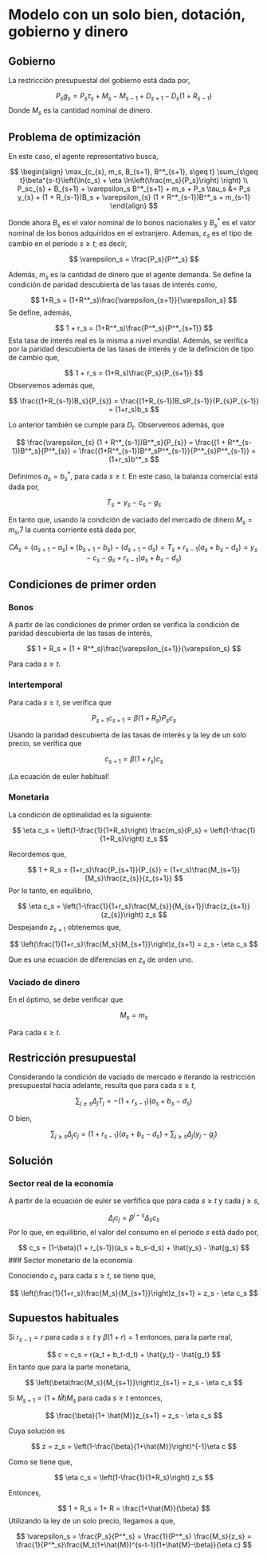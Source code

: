# Modelo con un solo bien, dotación, gobierno y dinero

## Gobierno

La restricción presupuestal del gobierno está dada por,

$$
P_s g_s = P_s \tau_s + M_s - M_{s-1} + D_{s+1} - D_s(1+R_{s-1})
$$
Donde $M_s$ es la cantidad nominal de dinero.

## Problema de optimización 

En este caso, el agente representativo busca,

$$
\begin{align}
\max_{c_{s}, m_s, B_{s+1}, B^*_{s+1}, s\geq t}  \sum_{s\geq t}\beta^{s-t}\left(\ln(c_s) + \eta \ln\left(\frac{m_s}{P_s}\right) \right) \\
P_sc_{s} + B_{s+1} + \varepsilon_s B^*_{s+1} + m_s + P_s \tau_s &= P_s y_{s} + (1 + R_{s-1})B_s + \varepsilon_{s} (1 + R^*_{s-1})B^*_s + m_{s-1}
\end{align}
$$

Donde ahora $B_s$ es el valor nominal de lo bonos nacionales y $B^*_s$ es el valor nominal de los bonos adquiridos en el extranjero. Ademas, $\varepsilon_s$ es el tipo de cambio en el periodo $s \geq t$; es decir,

$$
\varepsilon_s = \frac{P_s}{P^*_s}
$$

Además, $m_s$ es la cantidad de dinero que el agente demanda. Se define la condición de paridad descubierta de las tasas de interés como,

$$
1+R_s = (1+R^*_s)\frac{\varepsilon_{s+1}}{\varepsilon_s}
$$
Se define, además, 

$$
1 + r_s = (1+R^*_s)\frac{P^*_s}{P^*_{s+1}} 
$$
Esta tasa de interés real es la misma a nivel mundial. Además, se verifica por la paridad descubierta de las tasas de interés y de la definición de tipo de cambio que,

$$
1 + r_s = (1+R_s)\frac{P_s}{P_{s+1}}
$$
Observemos además que,

$$
\frac{(1+R_{s-1})B_s}{P_{s}} = \frac{(1+R_{s-1})B_sP_{s-1}}{P_{s}P_{s-1}} = (1+r_s)b_s
$$

Lo anterior también se cumple para $D_t$. Observemos además, que

$$
\frac{\varepsilon_{s} (1 + R^*_{s-1})B^*_s}{P_{s}} = \frac{(1 + R^*_{s-1})B^*_s}{P^*_{s}} = \frac{(1+R^*_{s-1})B^*_sP^*_{s-1}}{P^*_{s}P^*_{s-1}} = (1+r_s)b^*_s
$$

Definimos $a_s = b^*_s$, para cada $s\geq t$. En este caso, la balanza comercial está dada por,

$$
T_s = y_{s} - c_{s}-g_{s} 
$$

En tanto que, usando la condición de vaciado del mercado de dinero $M_s = m_s$,7 la cuenta corriente está dada por,

$$
CA_s = (a_{s+1} -a_s) + (b_{s+1}-b_{s})-(d_{s+1}-d_s) = T_s + r_{s-1}(a_s + b_s-d_s)  = y_{s} - c_{s}-g_{s} + r_{s-1}(a_s + b_s-d_s)
$$

## Condiciones de primer orden

### Bonos

A partir de las condiciones de primer orden se verifica la condición de paridad descubierta de las tasas de interés,

$$
1 + R_s =   (1 + R^*_s)\frac{\varepsilon_{s+1}}{\varepsilon_s}
$$

Para cada $s \geq t$.

### Intertemporal

Para cada $s \geq t$, se verifica que

$$
P_{s+1}c_{s+1} = \beta (1+R_s)P_s c_s
$$

Usando la paridad descubierta de las tasas de interés y la ley de un solo precio, se verifica que

$$
c_{s+1} = \beta(1+r_s)c_s
$$

¡La ecuación de euler habitual!

### Monetaria

La condición de optimalidad es la siguiente:

$$
\eta c_s = \left(1-\frac{1}{1+R_s}\right) \frac{m_s}{P_s} = \left(1-\frac{1}{1+R_s}\right) z_s
$$

Recordemos que,

$$
1 + R_s = (1+r_s)\frac{P_{s+1}}{P_{s}} = (1+r_s)\frac{M_{s+1}}{M_s}\frac{z_{s}}{z_{s+1}}
$$
Por lo tanto, en equilibrio,

$$
\eta c_s = \left(1-\frac{1}{1+r_s}\frac{M_{s}}{M_{s+1}}\frac{z_{s+1}}{z_{s}}\right) z_s
$$
Despejando $z_{s+1}$ obtenemos que,

$$
\left(\frac{1}{1+r_s}\frac{M_s}{M_{s+1}}\right)z_{s+1} = z_s - \eta c_s
$$

Que es una ecuación de diferencias en $z_s$ de orden uno.

### Vaciado de dinero

En el óptimo, se debe verificar que

$$
M_s = m_s
$$

Para cada $s \geq t$.

## Restricción presupuestal

Considerando la condición de vaciado de mercado e iterando la restricción presupuestal hacia adelante, resulta que para cada $s\geq t$,

$$
\sum_{j\geq s}\Delta_jT_j = -(1+r_{s-1})(a_s + b_s-d_s)
$$

O bien, 

$$
\sum_{j\geq s}\Delta_j c_{j} = (1+r_{s-1})(a_s + b_s-d_s) + \sum_{j \geq s}\Delta_j (y_j - g_{j})
$$

## Solución

### Sector real de la economía

A partir de la ecuación de euler se verfifica que para cada $s \geq t$ y cada $j \geq s$,

$$
\Delta_j c_j = \beta^{j-s} \Delta_s c_s
$$
Por lo que, en equilibrio, el valor del consumo en el periodo $s$ está dado por,

$$
c_s = (1-\beta)(1 + r_{s-1})(a_s + b_s-d_s) + \hat{y_s} - \hat{g_s}
$$
### Sector monetario de la economía

Conociendo $c_s$ para cada $s \geq t$, se tiene que,

$$
\left(\frac{1}{1+r_s}\frac{M_s}{M_{s+1}}\right)z_{s+1} = z_s - \eta c_s
$$

## Supuestos habituales

Si $r_{s-1} = r$ para cada $s \geq t$ y $\beta(1+r) = 1$ entonces, para la parte real,

$$
c = c_s = r(a_t + b_t-d_t) + \hat{y_t} - \hat{g_t}
$$
En tanto que para la parte monetaria,

$$
\left(\beta\frac{M_s}{M_{s+1}}\right)z_{s+1} = z_s - \eta c_s
$$

Si $M_{s+1} = (1+\hat{M})M_s$ para cada $s \geq t$ entonces,

$$
\frac{\beta}{1+ \hat{M}}z_{s+1} = z_s - \eta c_s
$$

Cuya solución es 

$$
z = z_s = \left(1-\frac{\beta}{1+\hat{M}}\right)^{-1}\eta c
$$

Como se tiene que,

$$
\eta c_s = \left(1-\frac{1}{1+R_s}\right) z_s
$$

Entonces, 

$$
1 + R_s = 1+ R = \frac{1+\hat{M}}{\beta}
$$
Utilizando la ley de un solo precio, llegamos a que,

$$
\varepsilon_s = \frac{P_s}{P^*_s} = \frac{1}{P^*_s} \frac{M_s}{z_s} = \frac{1}{P^*_s}\frac{M_t(1+\hat{M})^{s-t-1}(1+\hat{M}-\beta)}{\eta c}
$$


